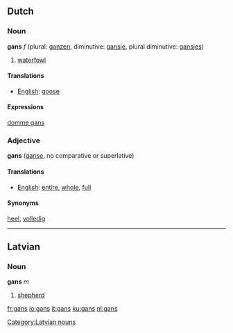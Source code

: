 ==Dutch==
===Noun===
'''gans''' ''f'' (plural: [[ganzen]], diminutive: [[gansje]], plural diminutive: [[gansjes]])

# [[waterfowl]]

====Translations====
*[[English]]: [[goose]]

====Expressions====
[[domme gans]]


===Adjective===
'''gans''' ([[ganse]], no comparative or superlative)

====Translations====
*[[English]]: [[entire]], [[whole]], [[full]]

====Synonyms====
[[heel]], [[volledig]]

----

==Latvian==
===Noun===
'''gans''' ''m''

# [[shepherd]]

[[Category:Latvian nouns]]

[[fr:gans]]
[[io:gans]]
[[it:gans]]
[[ku:gans]]
[[nl:gans]]